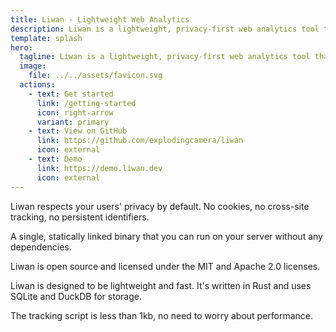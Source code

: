 ```yaml
---
title: Liwan - Lightweight Web Analytics
description: Liwan is a lightweight, privacy-first web analytics tool that respects your users' privacy. No cookies, no cross-site tracking, no persistent identifiers.
template: splash
hero:
  tagline: Liwan is a lightweight, privacy-first web analytics tool that respects your users' privacy. No cookies, no cross-site tracking, no persistent identifiers.
  image:
    file: ../../assets/favicon.svg
  actions:
    - text: Get started
      link: /getting-started
      icon: right-arrow
      variant: primary
    - text: View on GitHub
      link: https://github.com/explodingcamera/liwan
      icon: external
    - text: Demo
      link: https://demo.liwan.dev
      icon: external
---
```



<CardGrid stagger>
  <Card title="Privacy first" icon="seti:lock">
    <p>
      Liwan respects your users' privacy by default. No cookies, no cross-site
      tracking, no persistent identifiers.
    </p>
  </Card>
  <Card title="A single Binary" icon="rocket">
    <p>
      A single, statically linked binary that you can run on your server without
      any dependencies.
    </p>
  </Card>
  <Card title="Open Source" icon="seti:license">
    <p>
      Liwan is open source and licensed under the MIT and Apache 2.0 licenses.
    </p>
  </Card>
  <Card title="Lightweight" icon="seti:rust">
    <p>
      Liwan is designed to be lightweight and fast. It's written in Rust and
      uses SQLite and DuckDB for storage.
    </p>
  </Card>
  <Card title="Less than 1kb" icon="sun">
    <p>
      The tracking script is less than 1kb, no need to worry about performance.
    </p>
  </Card>
</CardGrid>
